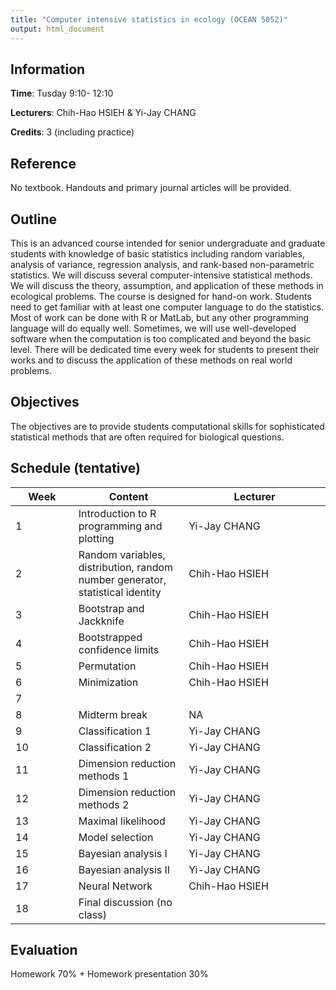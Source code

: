 ```yaml
---
title: "Computer intensive statistics in ecology (OCEAN 5052)"
output: html_document
---
```


## Information

**Time**: Tusday 9:10- 12:10

**Lecturers**: Chih-Hao HSIEH & Yi-Jay CHANG

**Credits**: 3 (including practice)

## Reference

No textbook.  Handouts and primary journal articles will be provided.

## Outline

This is an advanced course intended for senior undergraduate and graduate students with knowledge of basic statistics including random variables, analysis of variance, regression analysis, and rank-based non-parametric statistics. We will discuss several computer-intensive statistical methods. We will discuss the theory, assumption, and application of these methods in ecological problems. The course is designed for hand-on work.  Students need to get familiar with at least one computer language to do the statistics.  Most of work can be done with R or MatLab, but any other programming language will do equally well.  Sometimes, we will use well-developed software when the computation is too complicated and beyond the basic level. There will be dedicated time every week for students to present their works and to discuss the application of these methods on real world problems. 

## Objectives

The objectives are to provide students computational skills for sophisticated statistical methods that are often required for biological questions.

## Schedule (tentative)

Week|Content|Lecturer
----|-------|---------
1|Introduction to R programming and plotting|Yi-Jay CHANG
2|Random variables, distribution, random number generator, statistical identity|Chih-Hao HSIEH
3|Bootstrap and Jackknife|Chih-Hao HSIEH
4|Bootstrapped confidence limits|Chih-Hao HSIEH
5|Permutation|Chih-Hao HSIEH
6|Minimization|Chih-Hao HSIEH
7|
8|Midterm break|NA
9|Classification 1|Yi-Jay CHANG 
10|Classification 2|Yi-Jay CHANG
11|Dimension reduction methods 1 |Yi-Jay CHANG
12|Dimension reduction methods 2 |Yi-Jay CHANG
13|Maximal likelihood |Yi-Jay CHANG
14|Model selection |Yi-Jay CHANG
15|Bayesian analysis I |Yi-Jay CHANG
16|Bayesian analysis II |Yi-Jay CHANG
17|Neural Network |Chih-Hao HSIEH
18|Final discussion (no class)

## Evaluation

Homework 70% + Homework presentation 30%




